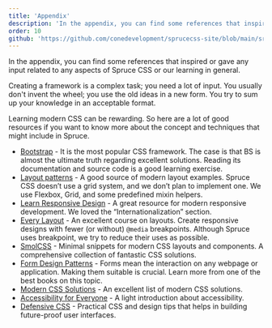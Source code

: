 ```yaml
---
title: 'Appendix'
description: 'In the appendix, you can find some references that inspired or gave any input related to any aspects of Spruce CSS or our learning in general.'
order: 10
github: 'https://github.com/conedevelopment/sprucecss-site/blob/main/src/docs/getting-started/appendix.mdx'
---
```


<p className="lead">In the appendix, you can find some references that inspired or gave any input related to any aspects of Spruce CSS or our learning in general.</p>

Creating a framework is a complex task; you need a lot of input. You usually don't invent the wheel; you use the old ideas in a new form. You try to sum up your knowledge in an acceptable format.

Learning modern CSS can be rewarding. So here are a lot of good resources if you want to know more about the concept and techniques that might include in Spruce.

- [Bootstrap](https://getbootstrap.com/) - It is the most popular CSS framework. The case is that BS is almost the ultimate truth regarding excellent solutions. Reading its documentation and source code is a good learning exercise.
- [Layout patterns](https://web.dev/patterns/layout/) - A good source of modern layout examples. Spruce CSS doesn’t use a grid system, and we don’t plan to implement one. We use Flexbox, Grid, and some predefined mixin helpers.
- [Learn Responsive Design](https://web.dev/learn/design/) - A great resource for modern responsive development. We loved the “Internationalization” section.
- [Every Layout](https://every-layout.dev/) - An excellent course on layouts. Create responsive designs with fewer (or without) `@media` breakpoints. Although Spruce uses breakpoint, we try to reduce their uses as possible.
- [SmolCSS](https://smolcss.dev/) - Minimal snippets for modern CSS layouts and components. A comprehensive collection of fantastic CSS solutions.
- [Form Design Patterns](https://www.smashingmagazine.com/printed-books/form-design-patterns/) - Forms mean the interaction on any webpage or application. Making them suitable is crucial. Learn more from one of the best books on this topic.
- [Modern CSS Solutions](https://moderncss.dev/) - An excellent list of modern CSS solutions.
- [Accessibility for Everyone](https://abookapart.com/products/accessibility-for-everyone) - A light introduction about accessibility.
- [Defensive CSS](https://defensivecss.dev/) - Practical CSS and design tips that helps in building future-proof user interfaces.
